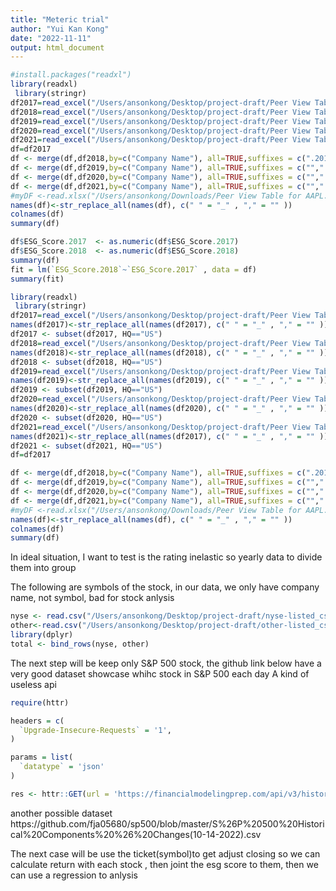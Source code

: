 ```yaml
---
title: "Meteric trial"
author: "Yui Kan Kong"
date: "2022-11-11"
output: html_document
---
```


```r
#install.packages("readxl")
library(readxl)
 library(stringr)
df2017=read_excel("/Users/ansonkong/Desktop/project-draft/Peer View Table for AAPL.O-3.xlsx","Peer View",skip=2)
df2018=read_excel("/Users/ansonkong/Desktop/project-draft/Peer View Table for AAPL.O-4.xlsx","Peer View",skip=2)
df2019=read_excel("/Users/ansonkong/Desktop/project-draft/Peer View Table for AAPL.O-5.xlsx","Peer View",skip=2)
df2020=read_excel("/Users/ansonkong/Desktop/project-draft/Peer View Table for AAPL.O-6.xlsx","Peer View",skip=2)
df2021=read_excel("/Users/ansonkong/Desktop/project-draft/Peer View Table for AAPL.O-7.xlsx","Peer View",skip=2)
df=df2017
df <- merge(df,df2018,by=c("Company Name"), all=TRUE,suffixes = c(".2017",".2018"))
df <- merge(df,df2019,by=c("Company Name"), all=TRUE,suffixes = c("",".2019"))
df <- merge(df,df2020,by=c("Company Name"), all=TRUE,suffixes = c("",".2020"))
df <- merge(df,df2021,by=c("Company Name"), all=TRUE,suffixes = c("",".2021"))
#myDF <-read.xlsx("/Users/ansonkong/Downloads/Peer View Table for AAPL.O-3.xlsx","Peer View", startRow = 4)
names(df)<-str_replace_all(names(df), c(" " = "_" , "," = "" ))
colnames(df)
summary(df)
```



```r

df$ESG_Score.2017  <- as.numeric(df$ESG_Score.2017)
df$ESG_Score.2018  <- as.numeric(df$ESG_Score.2018)
summary(df)
fit = lm(`ESG_Score.2018`~`ESG_Score.2017` , data = df)
summary(fit)
```
```r
library(readxl)
 library(stringr)
df2017=read_excel("/Users/ansonkong/Desktop/project-draft/Peer View Table for AAPL.O-3.xlsx","Peer View",skip=2)
names(df2017)<-str_replace_all(names(df2017), c(" " = "_" , "," = "" ))
df2017 <- subset(df2017, HQ=="US") 
df2018=read_excel("/Users/ansonkong/Desktop/project-draft/Peer View Table for AAPL.O-4.xlsx","Peer View",skip=2)
names(df2018)<-str_replace_all(names(df2018), c(" " = "_" , "," = "" ))
df2018 <- subset(df2018, HQ=="US") 
df2019=read_excel("/Users/ansonkong/Desktop/project-draft/Peer View Table for AAPL.O-5.xlsx","Peer View",skip=2)
names(df2019)<-str_replace_all(names(df2019), c(" " = "_" , "," = "" ))
df2019 <- subset(df2019, HQ=="US") 
df2020=read_excel("/Users/ansonkong/Desktop/project-draft/Peer View Table for AAPL.O-6.xlsx","Peer View",skip=2)
names(df2020)<-str_replace_all(names(df2020), c(" " = "_" , "," = "" ))
df2020 <- subset(df2020, HQ=="US") 
df2021=read_excel("/Users/ansonkong/Desktop/project-draft/Peer View Table for AAPL.O-7.xlsx","Peer View",skip=2)
names(df2021)<-str_replace_all(names(df2017), c(" " = "_" , "," = "" ))
df2021 <- subset(df2021, HQ=="US") 
df=df2017

df <- merge(df,df2018,by=c("Company Name"), all=TRUE,suffixes = c(".2017",".2018"))
df <- merge(df,df2019,by=c("Company Name"), all=TRUE,suffixes = c("",".2019"))
df <- merge(df,df2020,by=c("Company Name"), all=TRUE,suffixes = c("",".2020"))
df <- merge(df,df2021,by=c("Company Name"), all=TRUE,suffixes = c("",".2021"))
#myDF <-read.xlsx("/Users/ansonkong/Downloads/Peer View Table for AAPL.O-3.xlsx","Peer View", startRow = 4)
names(df)<-str_replace_all(names(df), c(" " = "_" , "," = "" ))
colnames(df)
summary(df)
```

In ideal situation, I want to test is the rating inelastic so yearly data to divide them into group

The following are symbols of the stock, in our data, we only have company name, not symbol, bad for stock anlysis

```r
nyse <- read.csv("/Users/ansonkong/Desktop/project-draft/nyse-listed_csv.csv")
other<-read.csv("/Users/ansonkong/Desktop/project-draft/other-listed_csv.csv")
library(dplyr)
total <- bind_rows(nyse, other)
```
The next step will be keep only S&P 500 stock, the github link below have a very good dataset showcase whihc stock in S&P 500 each day
A kind of useless api
```r
require(httr)

headers = c(
  `Upgrade-Insecure-Requests` = '1',
)

params = list(
  `datatype` = 'json'
)

res <- httr::GET(url = 'https://financialmodelingprep.com/api/v3/historical/sp500_constituent', httr::add_headers(.headers=headers), query = params)

```
another possible dataset https://github.com/fja05680/sp500/blob/master/S%26P%20500%20Historical%20Components%20%26%20Changes(10-14-2022).csv

The next case will be use the ticket(symbol)to get adjust closing so we can calculate return with each stock , then joint the esg score to them, then we can use a regression to anlysis